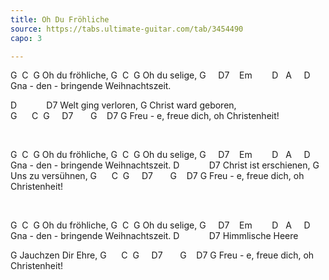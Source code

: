 ```yaml
---
title: Oh Du Fröhliche
source: https://tabs.ultimate-guitar.com/tab/3454490
capo: 3

---
```


G  C  G
Oh du fröhliche,
G  C  G
Oh du selige,
G     D7    Em        D   A     D
Gna - den - bringende Weihnachtszeit.

D            D7
Welt ging verloren,
G
Christ ward geboren,
G      C  G     D7       G    D7 G
Freu - e, freue dich, oh Christenheit!

 

G  C  G
Oh du fröhliche,
G  C  G
Oh du selige,
G     D7    Em        D   A     D
Gna - den - bringende Weihnachtszeit.
D            D7
Christ ist erschienen,
G
Uns zu versühnen,
G      C  G     D7       G    D7 G
Freu - e, freue dich, oh Christenheit!

 

G  C  G
Oh du fröhliche,
G  C  G
Oh du selige,
G     D7    Em        D   A     D
Gna - den - bringende Weihnachtszeit.
D            D7
Himmlische Heere

G
Jauchzen Dir Ehre,
G      C  G     D7       G    D7 G
Freu - e, freue dich, oh Christenheit!
